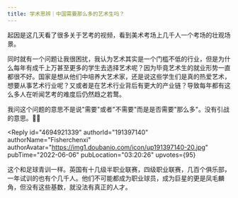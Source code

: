 ```yaml
---
title: 学术思辨｜中国需要那么多的艺术生吗？
---
```



<Forum groupName="古怪问题研究中心" groupUrl="https://www.douban.com/group/philosophasters/" archivedAt="2025-05-16T16:28:01.958Z">
  <Post
    id="268254195"
    title="学术思辨｜中国需要那么多的艺术生吗？"
    url="https://www.douban.com/group/topic/268254195/?_spm_id=MjA3NzYzMDg0"
    pubTime="2023-05-29"
    highlightUserId="191397140"
  >
起因是这几天看了很多关于艺考的视频，看到美术考场上几千人一个考场的壮观场景。

同时就有一个问题让我很困扰，我认为艺术其实是一个门槛不低的行业，但是为什么每年有成千上万甚至更多的学生去选择艺术呢？因为毕竟艺术生的就业形势一直都很不好。国家是想从他们中培养大艺术家，还是说这些学生们是真的热爱艺术，想要从事艺术行业呢？又或者是在艺术行业背后有更大的产业链？导致每年都有这么多人在听闻艺考的难度后仍然趋之若鹜。

我问这个问题的意思不是说"需要"或者"不需要"而是是否需要"那么多"。没有引战的意思。🙏🏻

<Reply
  id="4694921339"
  authorId="191397140"
  authorName="Fisherchenxi"
  authorAvatar="https://img1.doubanio.com/icon/up191397140-20.jpg"
  pubTime="2022-06-06"
  pubLocation="03:20:26"
  upvotes={95}
>
这个和足球青训一样。英国有十几级半职业联赛，四级职业联赛，几百个俱乐部，一年试训的也有个几千人。他们不可能都成为职业球员，成为巨星的更是凤毛麟角，但没有这些基数，就没法有真正的人才。
</Reply>
  </Post>
</Forum>
